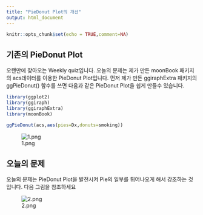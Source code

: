 ```yaml
---
title: "PieDonut Plot의 개선"
output: html_document
---
```


```r
knitr::opts_chunk$set(echo = TRUE,comment=NA)
```

## 기존의 PieDonut Plot

오랜만에 찾아오는 Weekly quiz입니다. 오늘의 문제는 제가 만든  moonBook 패키지의 acs데이터를 이용한 PieDonut Plot입니다. 먼저 제가 만든 ggiraphExtra 패키지의  ggPieDonut() 함수를 쓰면 다음과 같은 PieDonut Plot을 쉽게 만들수 있습니다.

```r
library(ggplot2)
library(ggiraph)
library(ggiraphExtra)
library(moonBook)

ggPieDonut(acs,aes(pies=Dx,donuts=smoking))
```
![1.png](1.png)

## 오늘의 문제

오늘의 문제는 PieDonut Plot을 발전시켜 Pie의 일부를 튀어나오게 해서 강조하는 것입니다. 다음 그림을 참조하세요

![2.png](2.png)



